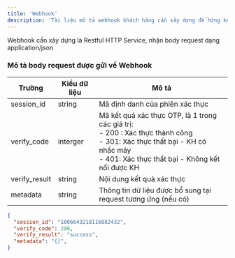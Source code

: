 ```yaml
---
title: 'Webhook'
description: 'Tài liệu mô tả webhook khách hàng cần xây dựng để hứng kết quả xác thực gửi về từ hệ thống Call Authenticator'
---
```


<Note>
  Webhook cần xây dựng là Restful HTTP Service, nhận body request dạng application/json
</Note>

### Mô tả body request được gửi về Webhook
| Trường | Kiểu dữ liệu | Mô tả |
| -------- | -----------|-------------------------- |
| session_id | string | Mã định danh của phiên xác thực |
| verify_code | interger | Mã kết quả xác thực OTP, là 1 trong các giá trị: <br/>- 200 : Xác thực thành công <br/>- 301: Xác thực thất bại - KH có nhấc máy <br/>- 401: Xác thực thất bại - Không kết nối được KH |
| verify_result | string | Nội dung kết quả xác thực |
| metadata | string | Thông tin dữ liệu được bổ sung tại request tương ứng (nếu có) |


```json Example
{
  "session_id": "1806643218116882432",
  "verify_code": 200,
  "verify_result": "success",
  "metadata": "{}",
}
```
